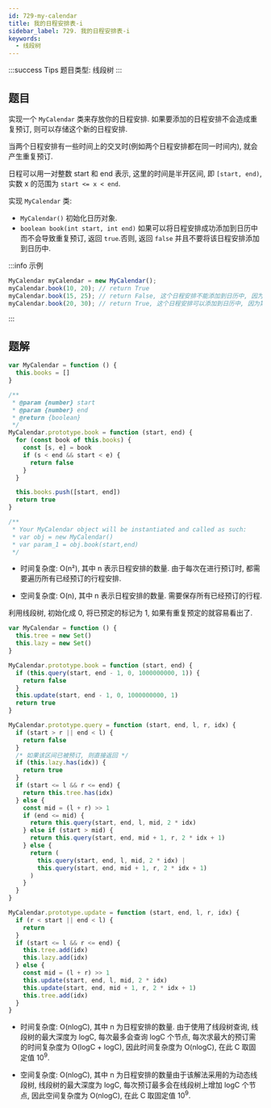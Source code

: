 ```yaml
---
id: 729-my-calendar
title: 我的日程安排表-i
sidebar_label: 729. 我的日程安排表-i
keywords:
  - 线段树
---
```


:::success Tips
题目类型: 线段树
:::

## 题目

实现一个 `MyCalendar` 类来存放你的日程安排. 如果要添加的日程安排不会造成重复预订, 则可以存储这个新的日程安排.

当两个日程安排有一些时间上的交叉时(例如两个日程安排都在同一时间内), 就会产生重复预订.

日程可以用一对整数 start 和 end 表示, 这里的时间是半开区间, 即 `[start, end)`, 实数 x 的范围为 `start <= x < end`.

实现 `MyCalendar` 类:

- `MyCalendar()` 初始化日历对象.
- `boolean book(int start, int end)` 如果可以将日程安排成功添加到日历中而不会导致重复预订, 返回 `true`.否则, 返回 `false` 并且不要将该日程安排添加到日历中.

:::info 示例

```ts
MyCalendar myCalendar = new MyCalendar();
myCalendar.book(10, 20); // return True
myCalendar.book(15, 25); // return False, 这个日程安排不能添加到日历中, 因为时间 15 已经被另一个日程安排预订了.
myCalendar.book(20, 30); // return True, 这个日程安排可以添加到日历中, 因为第一个日程安排预订的每个时间都小于 20, 且不包含时间 20.
```

:::

## 题解


<Tabs>
  <TabItem value="JavaScript - 朴素解法" label="JavaScript- 朴素解法" default>

```ts
var MyCalendar = function () {
  this.books = []
}

/**
 * @param {number} start
 * @param {number} end
 * @return {boolean}
 */
MyCalendar.prototype.book = function (start, end) {
  for (const book of this.books) {
    const [s, e] = book
    if (s < end && start < e) {
      return false
    }
  }

  this.books.push([start, end])
  return true
}

/**
 * Your MyCalendar object will be instantiated and called as such:
 * var obj = new MyCalendar()
 * var param_1 = obj.book(start,end)
 */
```

- 时间复杂度: O(n²), 其中 n 表示日程安排的数量. 由于每次在进行预订时, 都需要遍历所有已经预订的行程安排.

- 空间复杂度: O(n), 其中 n 表示日程安排的数量. 需要保存所有已经预订的行程.

</TabItem>
<TabItem value="JavaScript - 线段树" label="JavaScript - 线段树">

利用线段树, 初始化成 0, 将已预定的标记为 1, 如果有重复预定的就容易看出了.

```ts
var MyCalendar = function () {
  this.tree = new Set()
  this.lazy = new Set()
}

MyCalendar.prototype.book = function (start, end) {
  if (this.query(start, end - 1, 0, 1000000000, 1)) {
    return false
  }
  this.update(start, end - 1, 0, 1000000000, 1)
  return true
}

MyCalendar.prototype.query = function (start, end, l, r, idx) {
  if (start > r || end < l) {
    return false
  }
  /* 如果该区间已被预订, 则直接返回 */
  if (this.lazy.has(idx)) {
    return true
  }
  if (start <= l && r <= end) {
    return this.tree.has(idx)
  } else {
    const mid = (l + r) >> 1
    if (end <= mid) {
      return this.query(start, end, l, mid, 2 * idx)
    } else if (start > mid) {
      return this.query(start, end, mid + 1, r, 2 * idx + 1)
    } else {
      return (
        this.query(start, end, l, mid, 2 * idx) |
        this.query(start, end, mid + 1, r, 2 * idx + 1)
      )
    }
  }
}

MyCalendar.prototype.update = function (start, end, l, r, idx) {
  if (r < start || end < l) {
    return
  }
  if (start <= l && r <= end) {
    this.tree.add(idx)
    this.lazy.add(idx)
  } else {
    const mid = (l + r) >> 1
    this.update(start, end, l, mid, 2 * idx)
    this.update(start, end, mid + 1, r, 2 * idx + 1)
    this.tree.add(idx)
  }
}
```

- 时间复杂度: O(nlogC), 其中 n 为日程安排的数量. 由于使用了线段树查询, 线段树的最大深度为 logC, 每次最多会查询 logC 个节点, 每次求最大的预订需的时间复杂度为 O(logC + logC), 因此时间复杂度为 O(nlogC), 在此 C 取固定值 10<sup>9</sup>.

- 空间复杂度: O(nlogC), 其中 n 为日程安排的数量由于该解法采用的为动态线段树, 线段树的最大深度为 logC, 每次预订最多会在线段树上增加 logC 个节点, 因此空间复杂度为 O(nlogC), 在此 C 取固定值 10<sup>9</sup>.

</TabItem>
</Tabs>

